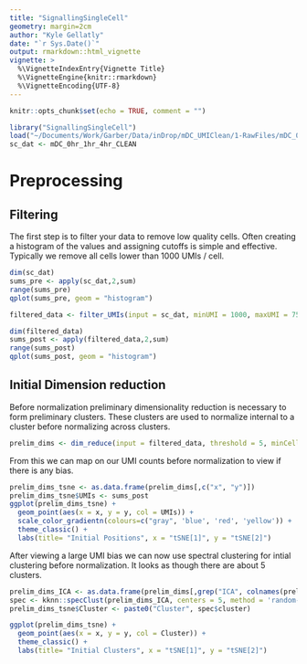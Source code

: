 ```yaml
---
title: "SignallingSingleCell"
geometry: margin=2cm
author: "Kyle Gellatly"
date: "`r Sys.Date()`"
output: rmarkdown::html_vignette
vignette: >
  %\VignetteIndexEntry{Vignette Title}
  %\VignetteEngine{knitr::rmarkdown}
  %\VignetteEncoding{UTF-8}
---
```


```r
knitr::opts_chunk$set(echo = TRUE, comment = "")
```


```r
library("SignallingSingleCell")
load("~/Documents/Work/Garber/Data/inDrop/mDC_UMIClean/1-RawFiles/mDC_0hr_1hr_4hr_CLEAN.Rdata")
sc_dat <- mDC_0hr_1hr_4hr_CLEAN
```

# Preprocessing

## Filtering

The first step is to filter your data to remove low quality cells. Often creating a histogram of the values and assigning cutoffs is simple and effective. Typically we remove all cells lower than 1000 UMIs / cell.

```r
dim(sc_dat)
sums_pre <- apply(sc_dat,2,sum)
range(sums_pre)
qplot(sums_pre, geom = "histogram")

filtered_data <- filter_UMIs(input = sc_dat, minUMI = 1000, maxUMI = 7500, threshold = 1, minCells = 10)

dim(filtered_data)
sums_post <- apply(filtered_data,2,sum)
range(sums_post)
qplot(sums_post, geom = "histogram")
```

## Initial Dimension reduction

Before normalization preliminary dimensionality reduction is necessary to form preliminary clusters. These clusters are used to normalize internal to a cluster before normalizing across clusters.

```r
prelim_dims <- dim_reduce(input = filtered_data, threshold = 5, minCells = 50, pre_reduce = "iPCA", nComp = 10, tSNE_perp = 30, print_progress=TRUE)
```

From this we can map on our UMI counts before normalization to view if there is any bias.

```r
prelim_dims_tsne <- as.data.frame(prelim_dims[,c("x", "y")])
prelim_dims_tsne$UMIs <- sums_post
ggplot(prelim_dims_tsne) + 
  geom_point(aes(x = x, y = y, col = UMIs)) +
  scale_color_gradientn(colours=c("gray", 'blue', 'red', 'yellow')) +
  theme_classic() + 
  labs(title= "Initial Positions", x = "tSNE[1]", y = "tSNE[2]")
```

After viewing a large UMI bias we can now use spectral clustering for intial clustering before normalization. It looks as though there are about 5 clusters.

```r
prelim_dims_ICA <- as.data.frame(prelim_dims[,grep("ICA", colnames(prelim_dims))])
spec <- kknn::specClust(prelim_dims_ICA, centers = 5, method = 'random-walk')
prelim_dims_tsne$Cluster <- paste0("Cluster", spec$cluster)

ggplot(prelim_dims_tsne) + 
  geom_point(aes(x = x, y = y, col = Cluster)) +
  theme_classic() + 
  labs(title= "Initial Clusters", x = "tSNE[1]", y = "tSNE[2]")
```
